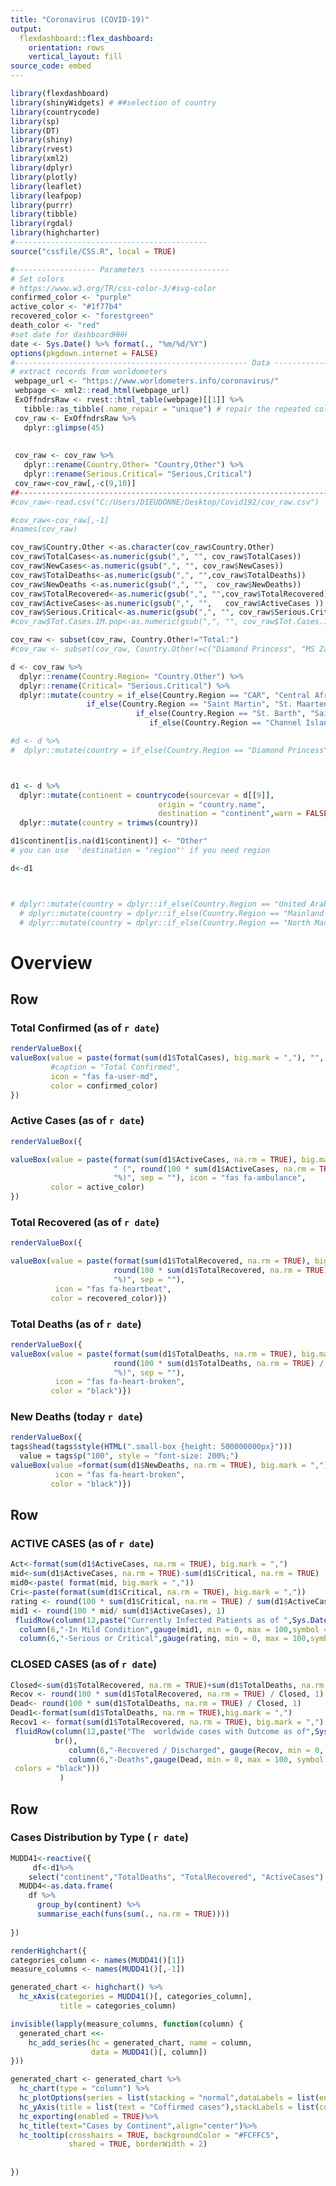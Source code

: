 ---
title: "Coronavirus (COVID-19)"
output:
  flexdashboard::flex_dashboard:
    orientation: rows
    vertical_layout: fill
source_code: embed
---

```{r setup, include=FALSE}
library(flexdashboard)
library(shinyWidgets) # ##selection of country
library(countrycode)
library(sp)
library(DT)
library(shiny)
library(rvest)
library(xml2)
library(dplyr)
library(plotly)
library(leaflet)
library(leafpop)
library(purrr)
library(tibble)
library(rgdal)
library(highcharter)
#-------------------------------------------
source("cssfile/CSS.R", local = TRUE)

#------------------ Parameters ------------------
# Set colors
# https://www.w3.org/TR/css-color-3/#svg-color
confirmed_color <- "purple"
active_color <- "#1f77b4"
recovered_color <- "forestgreen"
death_color <- "red"
#set date for dashboardHHH
date <- Sys.Date() %>% format(., "%m/%d/%Y")
options(pkgdown.internet = FALSE)
#---------------------------------------------------- Data ------------------Data
# extract records from worldometers
 webpage_url <- "https://www.worldometers.info/coronavirus/"
 webpage <- xml2::read_html(webpage_url)
 ExOffndrsRaw <- rvest::html_table(webpage)[[1]] %>% 
   tibble::as_tibble(.name_repair = "unique") # repair the repeated columns
 cov_raw <- ExOffndrsRaw %>% 
   dplyr::glimpse(45)
 
 
 cov_raw <- cov_raw %>% 
   dplyr::rename(Country.Other= "Country,Other") %>%
   dplyr::rename(Serious.Critical= "Serious,Critical") 
 cov_raw<-cov_raw[,-c(9,10)]
##----------------------------------------------------------------------------End of Data
#cov_raw<-read.csv("C:/Users/DIEUDONNE/Desktop/Covid192/cov_raw.csv")

#cov_raw<-cov_raw[,-1]
#names(cov_raw)

cov_raw$Country.Other <-as.character(cov_raw$Country.Other)
cov_raw$TotalCases<-as.numeric(gsub(",", "", cov_raw$TotalCases))
cov_raw$NewCases<-as.numeric(gsub(",", "", cov_raw$NewCases))
cov_raw$TotalDeaths<-as.numeric(gsub(",", "",cov_raw$TotalDeaths))
cov_raw$NewDeaths <-as.numeric(gsub(",", "",  cov_raw$NewDeaths)) 
cov_raw$TotalRecovered<-as.numeric(gsub(",", "",cov_raw$TotalRecovered))
cov_raw$ActiveCases<-as.numeric(gsub(",", "",   cov_raw$ActiveCases ))  
cov_raw$Serious.Critical<-as.numeric(gsub(",", "", cov_raw$Serious.Critical))
#cov_raw$Tot.Cases.1M.pop<-as.numeric(gsub(",", "", cov_raw$Tot.Cases.1M.pop))

cov_raw <- subset(cov_raw, Country.Other!="Total:")
#cov_raw <- subset(cov_raw, Country.Other!=c("Diamond Princess", "MS Zaandam"))

d <- cov_raw %>% 
  dplyr::rename(Country.Region= "Country.Other") %>%
  dplyr::rename(Critical= "Serious.Critical") %>%
  dplyr::mutate(country = if_else(Country.Region == "CAR", "Central African Republic",
                 if_else(Country.Region == "Saint Martin", "St. Maarten",
                            if_else(Country.Region == "St. Barth", "Saint Barthelemy",
                               if_else(Country.Region == "Channel Islands", "Jersey", Country.Region)))))

#d <- d %>% 
#  dplyr::mutate(country = if_else(Country.Region == "Diamond Princess", "France", country))



d1 <- d %>% 
  dplyr::mutate(continent = countrycode(sourcevar = d[[9]],
                                 origin = "country.name",
                                 destination = "continent",warn = FALSE))%>%
  dplyr::mutate(country = trimws(country)) 

d1$continent[is.na(d1$continent)] <- "Other"
# you can use  'destination = "region"' if you need region

d<-d1



# dplyr::mutate(country = dplyr::if_else(Country.Region == "United Arab Emirates", "UAE", Country.Region)) %>%
  # dplyr::mutate(country = dplyr::if_else(Country.Region == "Mainland China", "China", Country.Region)) %>%
  # dplyr::mutate(country = dplyr::if_else(Country.Region == "North Macedonia", "N.Macedonia", Country.Region))


```


Overview
=======================================================================
Row
-----------------------------------------------------------------------


### Total Confirmed (as of ```r date```)



```{r}

renderValueBox({
valueBox(value = paste(format(sum(d1$TotalCases), big.mark = ","), "", sep = " "), 
         #caption = "Total Confirmed", 
         icon = "fas fa-user-md", 
         color = confirmed_color)
})
```

### Active Cases (as of ```r date```)

```{r}
renderValueBox({

valueBox(value = paste(format(sum(d1$ActiveCases, na.rm = TRUE), big.mark = ","), 
                       " (", round(100 * sum(d1$ActiveCases, na.rm = TRUE) / sum(d1$TotalCases), 1), 
                       "%)", sep = ""), icon = "fas fa-ambulance", 
         color = active_color)
})
```

### Total Recovered (as of ```r date```)

```{r}
renderValueBox({

valueBox(value = paste(format(sum(d1$TotalRecovered, na.rm = TRUE), big.mark = ","), " (",
                       round(100 * sum(d1$TotalRecovered, na.rm = TRUE) / sum(d1$TotalCases), 1), 
                       "%)", sep = ""), 
          icon = "fas fa-heartbeat", 
         color = recovered_color)})

```

### Total Deaths (as of ```r date```)

```{r}
renderValueBox({
valueBox(value = paste(format(sum(d1$TotalDeaths, na.rm = TRUE), big.mark = ","), " (",
                       round(100 * sum(d1$TotalDeaths, na.rm = TRUE) / sum(d1$TotalCases), 1), 
                       "%)", sep = ""),
          icon = "fas fa-heart-broken", 
         color = "black")})
```

### New Deaths (today ```r date```)

```{r}
renderValueBox({
tags$head(tags$style(HTML(".small-box {height: 500000000px}")))
  value = tags$p("100", style = "font-size: 200%;")
valueBox(value =format(sum(d1$NewDeaths, na.rm = TRUE), big.mark = ","),
          icon = "fas fa-heart-broken", 
         color = "black")})
```



Row 
-----------------------------------------------------------------------

### ACTIVE CASES (as of ```r date```)

```{r}
Act<-format(sum(d1$ActiveCases, na.rm = TRUE), big.mark = ",")
mid<-sum(d1$ActiveCases, na.rm = TRUE)-sum(d1$Critical, na.rm = TRUE)
mid0<-paste( format(mid, big.mark = ","))
Cri<-paste(format(sum(d1$Critical, na.rm = TRUE), big.mark = ","))
rating <- round(100 * sum(d1$Critical, na.rm = TRUE) / sum(d1$ActiveCases), 1)
mid1 <- round(100 * mid/ sum(d1$ActiveCases), 1)
 fluidRow(column(12,paste("Currently Infected Patients as of ",Sys.Date(),"are " ,Act," for with:")),
  column(6,"-In Mild Condition",gauge(mid1, min = 0, max = 100,symbol = '%',label=mid0, gaugeSectors( warning = c(0, 100)))),
  column(6,"-Serious or Critical",gauge(rating, min = 0, max = 100,symbol = '%',label=Cri, gaugeSectors(danger = c(0, 100)))))
```


### CLOSED CASES (as of ```r date```)

```{r}
Closed<-sum(d1$TotalRecovered, na.rm = TRUE)+sum(d1$TotalDeaths, na.rm = TRUE)
Recov <- round(100 * sum(d1$TotalRecovered, na.rm = TRUE) / Closed, 1)
Dead<- round(100 * sum(d1$TotalDeaths, na.rm = TRUE) / Closed, 1)
Dead1<-format(sum(d1$TotalDeaths, na.rm = TRUE),big.mark = ",")
Recov1 <- format(sum(d1$TotalRecovered, na.rm = TRUE), big.mark = ",")
 fluidRow(column(12,paste("The  worldwide cases with Outcome as of",Sys.Date()," are ",Closed," with:")),
          br(),
             column(6,"-Recovered / Discharged", gauge(Recov, min = 0, max = 100,symbol = '%',label = Recov1, gaugeSectors(colors = recovered_color))),
             column(6,"-Deaths",gauge(Dead, min = 0, max = 100, symbol = '%',label = Dead1,gaugeSectors(
 colors = "black")))
           )
```


Row {.tabset .tabset-fade}
-----------------------------------------------------------------------

### Cases Distribution by Type ( ```r date```)



```{r }
MUDD41<-reactive({
     df<-d1%>%
    select("continent","TotalDeaths", "TotalRecovered", "ActiveCases")
  MUDD4<-as.data.frame(
    df %>%
      group_by(continent) %>% 
      summarise_each(funs(sum(., na.rm = TRUE))))
   
})
```



```{r df_summary}
renderHighchart({
categories_column <- names(MUDD41()[1])
measure_columns <- names(MUDD41()[,-1])

generated_chart <- highchart() %>%
  hc_xAxis(categories = MUDD41()[, categories_column],
           title = categories_column)

invisible(lapply(measure_columns, function(column) {
  generated_chart <<-
    hc_add_series(hc = generated_chart, name = column,
                  data = MUDD41()[, column])
}))

generated_chart <- generated_chart %>%
  hc_chart(type = "column") %>%
  hc_plotOptions(series = list(stacking = "normal",dataLabels = list(enabled = FALSE)))%>%
  hc_yAxis(title = list(text = "Coffirmed cases"),stackLabels = list(color = "black", enabled = TRUE))%>% 
  hc_exporting(enabled = TRUE)%>% 
  hc_title(text="Cases by Continent",align="center")%>% 
  hc_tooltip(crosshairs = TRUE, backgroundColor = "#FCFFC5",
             shared = TRUE, borderWidth = 2)
  
  
})
```
